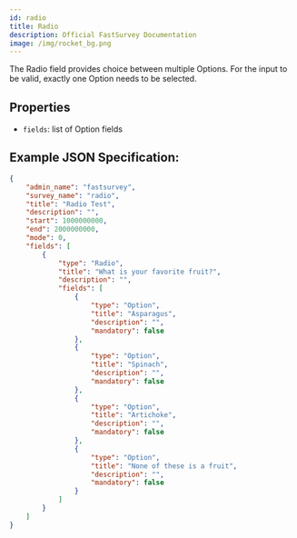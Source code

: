 ```yaml
---
id: radio
title: Radio
description: Official FastSurvey Documentation
image: /img/rocket_bg.png
---
```


The Radio field provides choice between multiple Options. For the input to be valid, exactly one Option needs to be selected.

## Properties

- `fields`: list of Option fields

## Example JSON Specification:

```json
{
    "admin_name": "fastsurvey",
    "survey_name": "radio",
    "title": "Radio Test",
    "description": "",
    "start": 1000000000,
    "end": 2000000000,
    "mode": 0,
    "fields": [
        {
            "type": "Radio",
            "title": "What is your favorite fruit?",
            "description": "",
            "fields": [
                {
                    "type": "Option",
                    "title": "Asparagus",
                    "description": "",
                    "mandatory": false
                },
                {
                    "type": "Option",
                    "title": "Spinach",
                    "description": "",
                    "mandatory": false
                },
                {
                    "type": "Option",
                    "title": "Artichoke",
                    "description": "",
                    "mandatory": false
                },
                {
                    "type": "Option",
                    "title": "None of these is a fruit",
                    "description": "",
                    "mandatory": false
                }
            ]
        }
    ]
}
```
